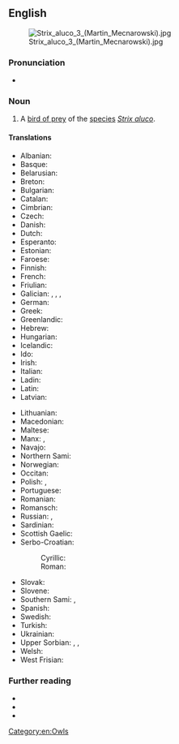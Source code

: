 {{also|tawny-owl}}
==English==
[[File:Strix_aluco_3_(Martin_Mecnarowski).jpg|thumb]]

===Pronunciation===
* {{a|RP}} {{IPA|en|/ˈtɔːni aʊl/}}

===Noun===
{{en-noun}}

# A [[bird of prey]] of the [[species]] ''[[Strix aluco]]''.

====Translations====
{{trans-top|''Strix aluco''}}
* Albanian: {{t|sq|kukuvajka e pyjeve|f}}
* Basque: {{t|eu|urubi}}
* Belarusian: {{t|be|няясыць шэрая|f}}
* Breton: {{t|br|kaouenn penn-tev}}
* Bulgarian: {{t|bg|горска улулица|f}}
* Catalan: {{t+|ca|gamarús|m}}
* Cimbrian: {{t|cim|aubo|m}}
* Czech: {{t|cs|puštík|m}}
* Danish: {{t+|da|natugle|c}}
* Dutch: {{t+|nl|bosuil|m}}
* Esperanto: {{t|eo|arbara strigo}}
* Estonian: {{t|et|kodukakk}}
* Faroese: {{t|fo|músagjóð}}
* Finnish: {{t+|fi|lehtopöllö}}
* French: {{t+|fr|chouette hulotte|f}}
* Friulian: {{t|fur|catůs}}
* Galician: {{t|gl|curuxa laiona|f}}, {{t+|gl|avelaiona|f}}, {{t|gl|ralo|m}}, {{t|gl|paxaro da morte|m}}
* German: {{t+|de|Waldkauz|m}}
* Greek: {{t+|el|χουχουριστής}}
* Greenlandic: {{t|kl|uppik kajortoq}}
* Hebrew: {{t+|he|לִילִית|f|tr=lilít}}
* Hungarian: {{t+|hu|macskabagoly}}
* Icelandic: {{t|is|náttugla|f}}
* Ido: {{t+|io|hueto}}
* Irish: {{t|ga|ulchabhán donn|m}}
* Italian: {{t+|it|allocco|m}}
* Ladin: {{t|lld|ciuch}}
* Latin: {{t|la|cavannus|m}}
* Latvian: {{t|lv|meža pūce}}
{{trans-mid}}
* Lithuanian: {{t|lt|naminė pelėda|f}}
* Macedonian: {{t|mk|шумски був|m}}
* Maltese: {{t|mt|kokka|f}}
* Manx: {{t|gv|hullad ghoan|f}}, {{t|gv|hullad ouyr|f}}
* Navajo: {{t|nv|néʼéshjaaʼ dinilzhinígíí}}
* Northern Sami: {{t|se|bussáskuolfi}}
* Norwegian: {{t|no|kattugle}}
* Occitan: {{t+|oc|caús}}
* Polish: {{t+|pl|puszczyk|m}}, {{t+|pl|puszczyk zwyczajny|m}}
* Portuguese: {{t+|pt|coruja-do-mato|f}}
* Romanian: {{t+|ro|huhurez|m}}
* Romansch: {{t|rm|tschuetta da guaud|f}}
* Russian: {{t|ru|нея́сыть се́рая|f}}, {{t+|ru|нея́сыть|f}}
* Sardinian: {{t|sc|cuccubaju}}
* Scottish Gaelic: {{t|gd|comhachag-dhonn|f}}
* Serbo-Croatian:
*: Cyrillic: {{t|sh|шумска сова|f}}
*: Roman: {{t+|sh|šumska sova|f}}
* Slovak: {{t|sk|sova lesná}}
* Slovene: {{t|sl|lesna sova}}
* Southern Sami: {{t|sma|hamhka}}, {{t|sma|jïjje-snjågloe}}
* Spanish: {{t+|es|cárabo|m}}
* Swedish: {{t+|sv|kattuggla|c}}
* Turkish: {{t+|tr|alaca baykuş}}
* Ukrainian: {{t|uk|сова сіра|f}}
* Upper Sorbian: {{t|hsb|kiwka|f}}, {{t|hsb|wiwka|f}}, {{t|hsb|kwikawa|f}}
* Welsh: {{t|cy|tylluan frech|f}}
* West Frisian: {{t|fy|wâldûle}}
{{trans-bottom}}

===Further reading===
* {{pedia}}
* {{specieslite|Strix aluco|i=1}}
* {{comcatlite|Strix aluco|i=1}}

[[Category:en:Owls]]